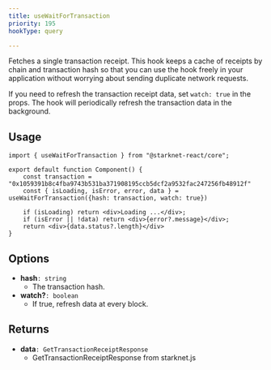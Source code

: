 ```yaml
---
title: useWaitForTransaction
priority: 195
hookType: query

---
```


Fetches a single transaction receipt.
This hook keeps a cache of receipts by chain and transaction hash
so that you can use the hook freely in your application without worrying
about sending duplicate network requests.

If you need to refresh the transaction receipt data, set `watch: true` in
the props. The hook will periodically refresh the transaction data in the
background.

## Usage

```tsx
import { useWaitForTransaction } from "@starknet-react/core";

export default function Component() {
    const transaction = "0x1059391b8c4fba9743b531ba371908195ccb5dcf2a9532fac247256fb48912f"
    const { isLoading, isError, error, data } = useWaitForTransaction({hash: transaction, watch: true})

    if (isLoading) return <div>Loading ...</div>;
    if (isError || !data) return <div>{error?.message}</div>;
    return <div>{data.status?.length}</div>
}
```

## Options

- __hash__`: string`
    - The transaction hash.
- __watch?__`: boolean`
    - If true, refresh data at every block.

## Returns

- __data__`: GetTransactionReceiptResponse`
    - GetTransactionReceiptResponse from starknet.js
